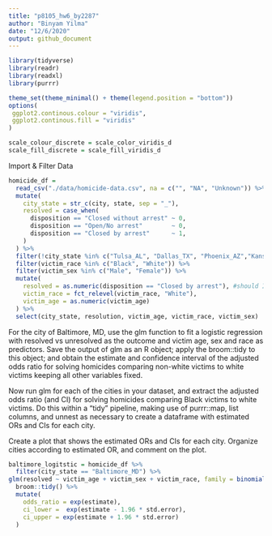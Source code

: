 ```yaml
---
title: "p8105_hw6_by2287"
author: "Binyam Yilma"
date: "12/6/2020"
output: github_document
---
```



```r
library(tidyverse)
library(readr)
library(readxl)
library(purrr)

theme_set(theme_minimal() + theme(legend.position = "bottom"))
options(
 ggplot2.continous.colour = "viridis",
 ggplot2.continous.fill = "viridis"
)

scale_colour_discrete = scale_color_viridis_d
scale_fill_discrete = scale_fill_viridis_d
```

Import & Filter Data
```r
homicide_df = 
  read_csv("./data/homicide-data.csv", na = c("", "NA", "Unknown")) %>% 
  mutate(
    city_state = str_c(city, state, sep = "_"),
    resolved = case_when(
      disposition == "Closed without arrest" ~ 0,
      disposition == "Open/No arrest"        ~ 0,
      disposition == "Closed by arrest"      ~ 1,
    )
  ) %>% 
  filter(!city_state %in% c("Tulsa_AL", "Dallas_TX", "Phoenix_AZ","Kansas City_MO"))  %>% 
  filter(victim_race %in% c("Black", "White")) %>% 
  filter(victim_sex %in% c("Male", "Female")) %>% 
  mutate(
    resolved = as.numeric(disposition == "Closed by arrest"), #should I only do the analysis on cases that are closed by arrest?
    victim_race = fct_relevel(victim_race, "White"),
    victim_age = as.numeric(victim_age)
  ) %>% 
  select(city_state, resolution, victim_age, victim_race, victim_sex)


```

For the city of Baltimore, MD, use the glm function to fit a logistic regression with resolved vs unresolved as the outcome and victim age, sex and race as predictors. Save the output of glm as an R object; apply the broom::tidy to this object; and obtain the estimate and confidence interval of the adjusted odds ratio for solving homicides comparing non-white victims to white victims keeping all other variables fixed.

Now run glm for each of the cities in your dataset, and extract the adjusted odds ratio (and CI) for solving homicides comparing Black victims to white victims. Do this within a “tidy” pipeline, making use of purrr::map, list columns, and unnest as necessary to create a dataframe with estimated ORs and CIs for each city.

Create a plot that shows the estimated ORs and CIs for each city. Organize cities according to estimated OR, and comment on the plot.


```r

baltimore_logitstic = homicide_df %>% 
  filter(city_state == "Baltimore_MD") %>% 
glm(resolved ~ victim_age + victim_sex + victim_race, family = binomial() , data = .) %>%
  broom::tidy() %>% 
  mutate(
    odds_ratio = exp(estimate),
    ci_lower =  exp(estimate - 1.96 * std.error),
    ci_upper = exp(estimate + 1.96 * std.error)
  )

```


